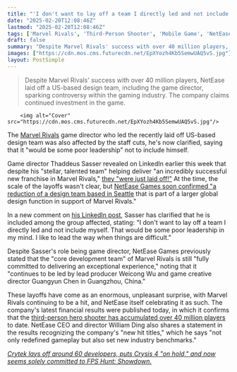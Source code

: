 ```yaml
---
title: "'I don't want to lay off a team I directly led and not include myself': Marvel Rivals game director says it'd be 'poor leadership' if he wasn't laid off alongside his design team"
date: "2025-02-20T12:08:46Z"
lastmod: "2025-02-20T12:08:46Z"
tags: ['Marvel Rivals', 'Third-Person Shooter', 'Mobile Game', 'NetEase Games', 'Layoffs']
draft: false
summary: "Despite Marvel Rivals' success with over 40 million players, NetEase laid off a US-based design team, including the game director, sparking controversy within the gaming industry.  The company claims continued investment in the game."
images: ["https://cdn.mos.cms.futurecdn.net/EpXYozh4Kb5SemwUAQ5vS.jpg"]
layout: PostSimple
---
```

> Despite Marvel Rivals' success with over 40 million players, NetEase laid off a US-based design team, including the game director, sparking controversy within the gaming industry.  The company claims continued investment in the game.


        <img alt="Cover" src="https://cdn.mos.cms.futurecdn.net/EpXYozh4Kb5SemwUAQ5vS.jpg"/>
        
The [<u>Marvel Rivals</u>](https://www.gamesradar.com/games/third-person-shooter/marvel-rivals-guide/) game director who led the recently laid off US-based design team was also affected by the staff cuts, he's now clarified, saying that it "would be some poor leadership" not to include himself.

Game director Thaddeus Sasser revealed on LinkedIn earlier this week that despite his "stellar, talented team" helping deliver "an incredibly successful new franchise in Marvel Rivals," [<u>they "were just laid off!"</u>](https://www.gamesradar.com/games/third-person-shooter/marvel-rivals-apparently-hit-with-significant-layoffs-despite-incredibly-successful-launch-this-is-such-a-weird-industry/) At the time, the scale of the layoffs wasn't clear, but [<u>NetEase Games soon confirmed "a reduction of a design team based in Seattle</u>](https://www.gamesradar.com/games/third-person-shooter/marvel-rivals-developer-confirms-layoffs-to-a-us-based-design-team-but-insists-we-are-investing-more-not-less-into-the-evolution-and-growth-of-this-game/) that is part of a larger global design function in support of Marvel Rivals."

In a new comment on [<u>his LinkedIn post</u>](https://www.linkedin.com/posts/thadsasser_this-is-such-a-weird-industry-my-stellar-activity-7297672154060361729-xYIX/), Sasser has clarified that he is included among the group affected, stating: "I don't want to lay off a team I directly led and not include myself. That would be some poor leadership in my mind. I like to lead the way when things are difficult."

Despite Sasser's role being game director, NetEase Games previously stated that the "core development team" of Marvel Rivals is still "fully committed to delivering an exceptional experience," noting that it "continues to be led by lead producer Weicong Wu and game creative director Guangyun Chen in Guangzhou, China."

These layoffs have come as an enormous, unpleasant surprise, with Marvel Rivals continuing to be a hit, and NetEase itself celebrating it as such. The company's latest financial results were published today, in which it confirms that the [<u>third-person hero shooter has accumulated over 40 million players </u>](https://www.gamesradar.com/games/third-person-shooter/days-after-dev-layoffs-netease-confirms-marvel-rivals-has-surpassed-40-million-players-celebrates-the-company-delivering-groundbreaking-gaming-experiences/)to date. NetEase CEO and director William Ding also shares a statement in the results recognizing the company's "new hit titles," which he says "not only redefined gameplay but also set new industry benchmarks."

[<u><em>Crytek lays off around 60 developers, puts Crysis 4 "on hold," and now seems solely committed to FPS Hunt: Showdown.</em></u>](https://www.gamesradar.com/games/fps/crytek-lays-off-around-60-developers-puts-crysis-4-on-hold-and-now-seems-solely-committed-to-fps-hunt-showdown/)
        